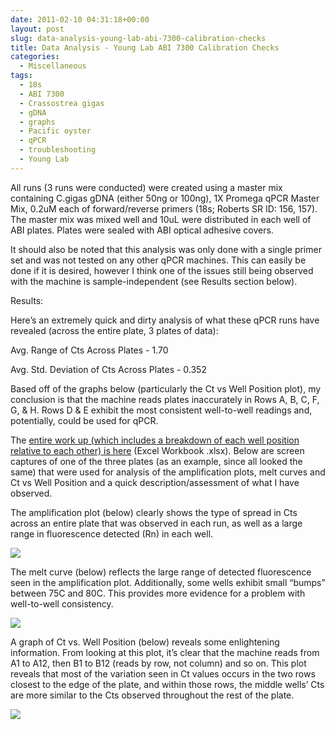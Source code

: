 ```yaml
---
date: 2011-02-10 04:31:18+00:00
layout: post
slug: data-analysis-young-lab-abi-7300-calibration-checks
title: Data Analysis - Young Lab ABI 7300 Calibration Checks
categories:
  - Miscellaneous
tags:
  - 18s
  - ABI 7300
  - Crassostrea gigas
  - gDNA
  - graphs
  - Pacific oyster
  - qPCR
  - troubleshooting
  - Young Lab
---
```


All runs (3 runs were conducted) were created using a master mix containing C.gigas gDNA (either 50ng or 100ng), 1X Promega qPCR Master Mix, 0.2uM each of forward/reverse primers (18s; Roberts SR ID: 156, 157). The master mix was mixed well and 10uL were distributed in each well of ABI plates. Plates were sealed with ABI optical adhesive covers.

It should also be noted that this analysis was only done with a single primer set and was not tested on any other qPCR machines. This can easily be done if it is desired, however I think one of the issues still being observed with the machine is sample-independent (see Results section below).

Results:

Here's an extremely quick and dirty analysis of what these qPCR runs have revealed (across the entire plate, 3 plates of data):

Avg. Range of Cts Across Plates - 1.70

Avg. Std. Deviation of Cts Across Plates - 0.352

Based off of the graphs below (particularly the Ct vs Well Position plot), my conclusion is that the machine reads plates inaccurately in Rows A, B, C, F, G, & H. Rows D & E exhibit the most consistent well-to-well readings and, potentially, could be used for qPCR.

The [entire work up (which includes a breakdown of each well position relative to each other) is here](https://eagle.fish.washington.edu/Arabidopsis/Young%20Lab%20ABI%207300%20Analysis.xlsx) (Excel Workbook .xlsx). Below are screen captures of one of the three plates (as an example, since all looked the same) that were used for analysis of the amplification plots, melt curves and Ct vs Well Position and a quick description/assessment of what I have observed.

The amplification plot (below) clearly shows the type of spread in Cts across an entire plate that was observed in each run, as well as a large range in fluorescence detected (Rn) in each well.

![](https://eagle.fish.washington.edu/Arabidopsis/20110209%20ABI%207300%20Calibration%20Check%20Amp%20Plot.JPG)

The melt curve (below) reflects the large range of detected fluorescence seen in the amplification plot. Additionally, some wells exhibit small "bumps" between 75C and 80C. This provides more evidence for a problem with well-to-well consistency.

![](https://eagle.fish.washington.edu/Arabidopsis/20110209%20ABI%207300%20Calibration%20Check%20Melt%20Curves.JPG)

A graph of Ct vs. Well Position (below) reveals some enlightening information. From looking at this plot, it's clear that the machine reads from A1 to A12, then B1 to B12 (reads by row, not column) and so on. This plot reveals that most of the variation seen in Ct values occurs in the two rows closest to the edge of the plate, and within those rows, the middle wells' Cts are more similar to the Cts observed throughout the rest of the plate.

![](https://eagle.fish.washington.edu/Arabidopsis/20110209%20ABI%207300%20Calibration%20Check%20Ct%20vs%20Well%20Position.JPG)
